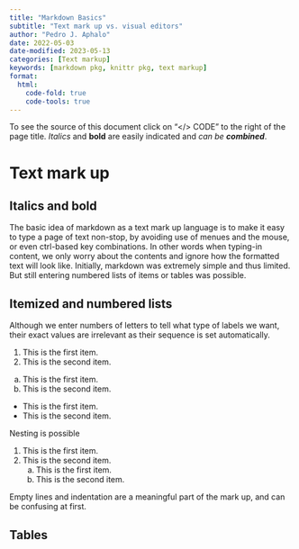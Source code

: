 ```yaml
---
title: "Markdown Basics"
subtitle: "Text mark up vs. visual editors"
author: "Pedro J. Aphalo"
date: 2022-05-03
date-modified: 2023-05-13
categories: [Text markup]
keywords: [markdown pkg, knittr pkg, text markup]
format:
  html:
    code-fold: true
    code-tools: true
---
```


To see the source of this document click on "</> CODE" to the right of the
page title. _Italics_ and **bold** are easily indicated and _can be **combined**_.

# Text mark up

## Italics and bold

The basic idea of markdown as a text mark up language is to make it easy to type
a page of text non-stop, by avoiding use of menues and the mouse, or even
ctrl-based key combinations. In other words when typing-in content, we only
worry about the contents and ignore how the formatted text will look like.
Initially, markdown was extremely simple and thus limited. But still entering
numbered lists of items or tables was possible.

## Itemized and numbered lists

Although we enter numbers of letters to tell what type of labels we want, their
exact values are irrelevant as their sequence is set automatically.

1.   This is the first item.
1.   This is the second item.

a.   This is the first item.
a.   This is the second item.

-   This is the first item.
-   This is the second item.

Nesting is possible

1.  This is the first item.
1.  This is the second item.
    a.  This is the first item.
    a.  This is the second item.

::: callout-caution
Empty lines and indentation are a meaningful part of the mark up, and can be
confusing at first.
:::

## Tables

